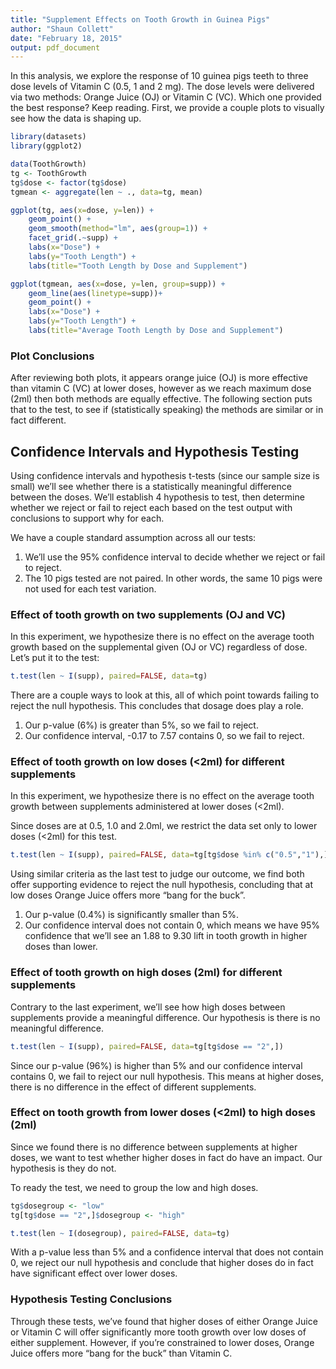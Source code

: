 ```yaml
---
title: "Supplement Effects on Tooth Growth in Guinea Pigs"
author: "Shaun Collett"
date: "February 18, 2015"
output: pdf_document
---
```


In this analysis, we explore the response of 10 guinea pigs teeth to three dose
levels of Vitamin C (0.5, 1 and 2 mg).  The dose levels were delivered via two
methods: Orange Juice (OJ) or Vitamin C (VC).  Which one provided the best response?
Keep reading.  First, we provide a couple plots to visually see how the data is 
shaping up.

```r
library(datasets)
library(ggplot2)

data(ToothGrowth)
tg <- ToothGrowth
tg$dose <- factor(tg$dose)
tgmean <- aggregate(len ~ ., data=tg, mean)

ggplot(tg, aes(x=dose, y=len)) + 
    geom_point() +
    geom_smooth(method="lm", aes(group=1)) + 
    facet_grid(.~supp) +
    labs(x="Dose") +
    labs(y="Tooth Length") +
    labs(title="Tooth Length by Dose and Supplement")

ggplot(tgmean, aes(x=dose, y=len, group=supp)) +
    geom_line(aes(linetype=supp))+
    geom_point() + 
    labs(x="Dose") +
    labs(y="Tooth Length") +
    labs(title="Average Tooth Length by Dose and Supplement")
```

### Plot Conclusions

After reviewing both plots, it appears orange juice (OJ) is more effective than 
vitamin C (VC) at lower doses, however as we reach maximum dose (2ml) then both
methods are equally effective.  The following section puts that to the test, to
see if (statistically speaking) the methods are similar or in fact different.

## Confidence Intervals and Hypothesis Testing

Using confidence intervals and hypothesis t-tests (since our sample size is small)
we'll see whether there is a statistically meaningful difference between the doses.
We'll establish 4 hypothesis to test, then determine whether we reject or
fail to reject each based on the test output with conclusions to support why for each.

We have a couple standard assumption across all our tests:

1. We'll use the 95% confidence interval to decide whether we reject or fail to reject.
2.  The 10 pigs tested are not paired.  In other words, the same 10 pigs were not
used for each test variation.

### Effect of tooth growth on two supplements (OJ and VC)

In this experiment, we hypothesize there is no effect on the average tooth growth
based on the supplemental given (OJ or VC) regardless of dose.  Let's put it to 
the test:

```r
t.test(len ~ I(supp), paired=FALSE, data=tg)
```

There are a couple ways to look at this, all of which point towards failing to 
reject the null hypothesis.  This concludes that dosage does play a role.

1. Our p-value (6%) is greater than 5%, so we fail to reject.
2. Our confidence interval, -0.17 to 7.57 contains 0, so we fail to reject.

### Effect of tooth growth on low doses (<2ml) for different supplements

In this experiment, we hypothesize there is no effect on the average tooth growth
between supplements administered at lower doses (<2ml).

Since doses are at 0.5, 1.0 and 2.0ml, we restrict the data set only to lower doses
(<2ml) for this test.

```r
t.test(len ~ I(supp), paired=FALSE, data=tg[tg$dose %in% c("0.5","1"),])
```

Using similar criteria as the last test to judge our outcome, we find both offer
supporting evidence to reject the null hypothesis, concluding that at low doses
Orange Juice offers more "bang for the buck".

1. Our p-value (0.4%) is significantly smaller than 5%.
2. Our confidence interval does not contain 0, which means we have 95% confidence
that we'll see an 1.88 to 9.30 lift in tooth growth in higher doses than lower.

### Effect of tooth growth on high doses (2ml) for different supplements

Contrary to the last experiment, we'll see how high doses between supplements
provide a meaningful difference.  Our hypothesis is there is no meaningful 
difference.

```r
t.test(len ~ I(supp), paired=FALSE, data=tg[tg$dose == "2",])
```

Since our p-value (96%) is higher than 5% and our confidence interval contains 0,
we fail to reject our null hypothesis.  This means at higher doses, there is no
difference in the effect of different supplements.

### Effect on tooth growth from lower doses (<2ml) to high doses (2ml)

Since we found there is no difference between supplements at higher doses, we
want to test whether higher doses in fact do have an impact.  Our hypothesis is
they do not.

To ready the test, we need to group the low and high doses.

```r
tg$dosegroup <- "low"
tg[tg$dose == "2",]$dosegroup <- "high"

t.test(len ~ I(dosegroup), paired=FALSE, data=tg)
```

With a p-value less than 5% and a confidence interval that does not contain 0, 
we reject our null hypothesis and conclude that higher doses do in fact have 
significant effect over lower doses.

### Hypothesis Testing Conclusions

Through these tests, we've found that higher doses of either Orange Juice or
Vitamin C will offer significantly more tooth growth over low doses of either
supplement.  However, if you're constrained to lower doses, Orange Juice offers
more "bang for the buck" than Vitamin C.